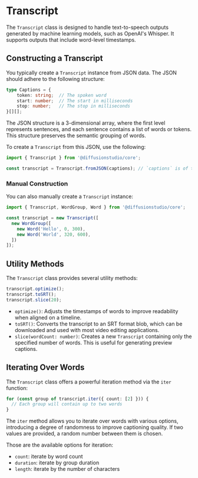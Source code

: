 # Transcript

The `Transcript` class is designed to handle text-to-speech outputs generated by machine learning models, such as OpenAI's Whisper. It supports outputs that include word-level timestamps.

## Constructing a Transcript

You typically create a `Transcript` instance from JSON data. The JSON should adhere to the following structure:

```typescript
type Captions = {
	token: string; 	// The spoken word
	start: number; 	// The start in milliseconds
	stop: number;	// The stop in milliseconds
}[][];
```

The JSON structure is a 3-dimensional array, where the first level represents sentences, and each sentence contains a list of words or tokens. This structure preserves the semantic grouping of words.

To create a `Transcript` from this JSON, use the following:

```typescript
import { Transcript } from '@diffusionstudio/core';

const transcript = Transcript.fromJSON(captions); // `captions` is of type Captions
```

### Manual Construction

You can also manually create a `Transcript` instance:

```typescript
import { Transcript, WordGroup, Word } from '@diffusionstudio/core';

const transcript = new Transcript([
  new WordGroup([
    new Word('Hello', 0, 300),
    new Word('World', 320, 600),
  ])
]);
```

## Utility Methods

The `Transcript` class provides several utility methods:

```typescript
transcript.optimize();
transcript.toSRT();
transcript.slice(20);
```

- `optimize()`: Adjusts the timestamps of words to improve readability when aligned on a timeline.
- `toSRT()`: Converts the transcript to an SRT format blob, which can be downloaded and used with most video editing applications.
- `slice(wordCount: number)`: Creates a new `Transcript` containing only the specified number of words. This is useful for generating preview captions.

## Iterating Over Words

The `Transcript` class offers a powerful iteration method via the `iter` function:

```typescript
for (const group of transcript.iter({ count: [2] })) {
  // Each group will contain up to two words
}
```

The `iter` method allows you to iterate over words with various options, introducing a degree of randomness to improve captioning quality. If two values are provided, a random number between them is chosen.

Those are the available options for iteration:

- `count`: iterate by word count
- `duration`: iterate by group duration
- `length`: iterate by the number of characters
